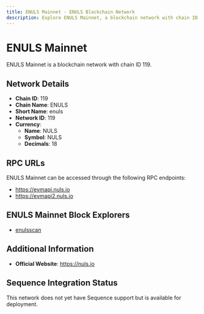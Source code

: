 ```yaml
--- 
title: ENULS Mainnet - ENULS Blockchain Network
description: Explore ENULS Mainnet, a blockchain network with chain ID 119. Learn about its native currency, NULS, and how to interact with the network.
---
```


# ENULS Mainnet

ENULS Mainnet is a blockchain network with chain ID 119.

## Network Details

- **Chain ID**: 119
- **Chain Name**: ENULS
- **Short Name**: enuls
- **Network ID**: 119
- **Currency**: 
  - **Name**: NULS
  - **Symbol**: NULS
  - **Decimals**: 18

## RPC URLs

ENULS Mainnet can be accessed through the following RPC endpoints:

- https://evmapi.nuls.io
- https://evmapi2.nuls.io

## ENULS Mainnet Block Explorers

- [enulsscan](https://evmscan.nuls.io)

## Additional Information

- **Official Website**: https://nuls.io

## Sequence Integration Status

This network does not yet have Sequence support but is available for deployment.
